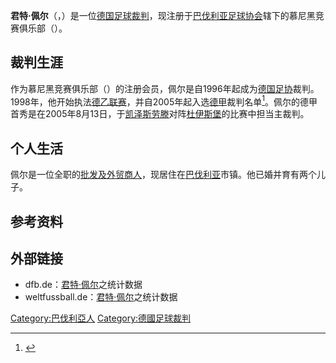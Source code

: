{{noteTA|G1=football|G2=uefa|G3=德甲}}
{{Infobox football official
| name                = 君特·佩尔
| fullname            = {{lang|de|Günter Perl}}
| image               = GünterPerl-SR.jpg
| caption             = 
| birth_date          = {{Birth date and age|1969|12|23|df=y}}
| birth_place         =
| death_date          = <!-- Use {{Death date and age|YYYY|MM|DD|YYYY|MM|DD|df=y}} if dead (death date followed by birth date) -->
| death_place         =
| otheroccupation     = [[商人|批发及外贸商人]]
| years1              = 1996–
| league1             = [[德国足协|德国足协]]
| role1               = 裁判
| years2              = 1998–
| league2             = [[德乙联赛|德乙联赛]]
| role2               = 裁判
| years3              = 2005–
| league3             = [[德甲联赛|德甲联赛]]
| role3               = 裁判
}}
'''君特·佩尔'''（{{lang-de|'''Günter Perl'''}}，{{bd|1969年|12月23日|catIdx=Perl, Günter}}）是一位[[德国|德国]][[足球裁判|足球裁判]]，现注册于[[巴伐利亚足球协会|巴伐利亚足球协会]]辖下的慕尼黑竞赛俱乐部（{{lang|de|''MSV München''}}）。

==裁判生涯==
作为慕尼黑竞赛俱乐部（{{lang|de|''MSV München''}}）的注册会员，佩尔是自1996年起成为[[德国足协|德国足协]]裁判。1998年，他开始执法[[德乙联赛|德乙联赛]]，并自2005年起入选[[德甲|德甲]]裁判名单<ref>{{cite web |url=http://www.dfb.de/sportl-strukturen/schiedsrichter/schiedsrichter-im-einsatz/schiedsrichter-der-bundesligen/?spieledb_path=%2Freferees%2F41887 |title=Günter Perl – Schiedsrichterprofil |website=DFB.de |publisher=[[德国足球协会|German Football Association]] |access-date=2016-05-14 |archive-date=2018-12-10 |archive-url=https://web.archive.org/web/20181210214351/https://www.dfb.de/sportl-strukturen/schiedsrichter/schiedsrichter-im-einsatz/schiedsrichter-der-bundesligen/?spieledb_path=%2Freferees%2F41887 |dead-url=no }}</ref>。佩尔的德甲首秀是在2005年8月13日，于[[凯泽斯劳滕足球俱乐部|凯泽斯劳滕]]对阵[[杜伊斯堡迈德里希竞赛俱乐部|杜伊斯堡]]的比赛中担当主裁判。

==个人生活==
佩尔是一位全职的[[商人|批发及外贸商人]]，现居住在[[巴伐利亚|巴伐利亚]]市镇{{link-de|伊萨尔河谷普拉赫|Pullach im Isartal}}。他已婚并育有两个儿子。

==参考资料==
{{reflist}}

==外部链接==
{{commonscat|Günter Perl}}
* dfb.de：[http://www.dfb.de/sportl-strukturen/schiedsrichter/schiedsrichter-im-einsatz/schiedsrichter-der-bundesligen/?spieledb_path=%2Freferees%2F41887 君特·佩尔]{{Wayback|url=http://www.dfb.de/sportl-strukturen/schiedsrichter/schiedsrichter-im-einsatz/schiedsrichter-der-bundesligen/?spieledb_path=%2Freferees%2F41887 |date=20181210214351 }}之统计数据 {{de}}
* weltfussball.de：[http://www.weltfussball.de/schiedsrichter_profil/guenter-perl/ 君特·佩尔]{{Wayback|url=http://www.weltfussball.de/schiedsrichter_profil/guenter-perl/ |date=20181212133712 }}之统计数据 {{de}}

{{Germany-sport-bio-stub}}
{{DEFAULTSORT:Perl, Gunter}}
[[Category:巴伐利亞人|Category:巴伐利亞人]]
[[Category:德國足球裁判|Category:德國足球裁判]]